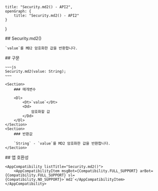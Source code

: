 
    title: "Security.md2() - API2",
    openGraph: {
        title: "Security.md2() - API2"
    }
}

<Section>
    ## Security.md2()

    `value`를 MD2 암호화한 값을 반환합니다.
</Section>
<Section>
    ## 구문

    ~~~js
    Security.md2(value: String);
    ~~~

    <Section>
        ### 매개변수

        <Dl>
            <Dt>`value`</Dt>
            <Dd>
                암호화할 값
            </Dd>
        </Dl>
    </Section>
    <Section>
        ### 반환값

        `String` - `value`를 MD2 암호화한 값을 반환합니다.
    </Section>
</Section>
<Section>
    ## 앱 호환성

    <AppCompatibility listTitle="Security.md2()">
        <AppCompatibilityItem msgBot={Compatibility.FULL_SUPPORT} arBot={Compatibility.FULL_SUPPORT} sl={Compatibility.NO_SUPPORT}>`md2`</AppCompatibilityItem>
    </AppCompatibility>
</Section>